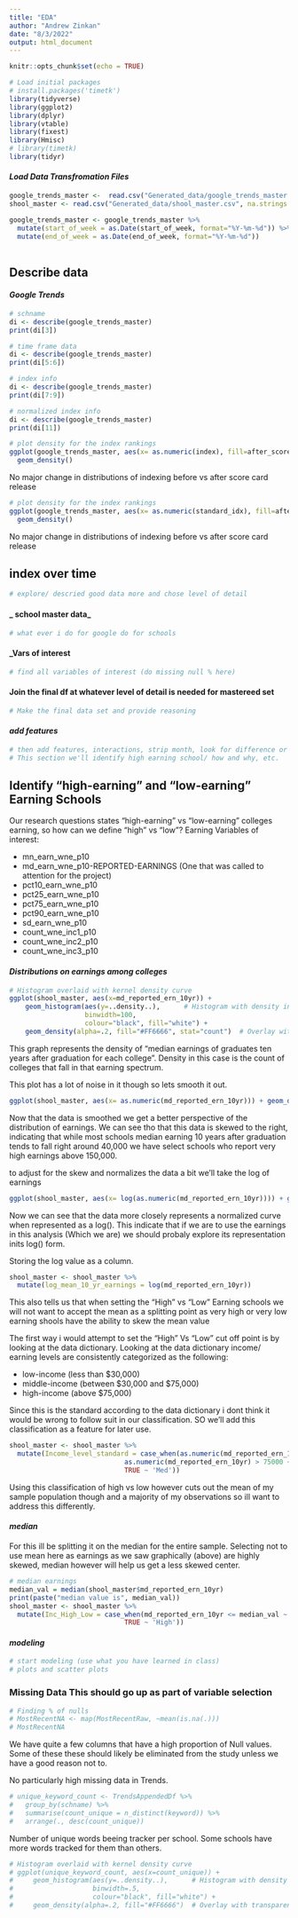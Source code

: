 ```yaml
---
title: "EDA"
author: "Andrew Zinkan"
date: "8/3/2022"
output: html_document
---
```


```r
knitr::opts_chunk$set(echo = TRUE)
```

```r
# Load initial packages
# install.packages('timetk')
library(tidyverse)
library(ggplot2)
library(dplyr)
library(vtable)
library(fixest)
library(Hmisc)
# library(timetk)
library(tidyr)
```

#### _Load Data Transfromation Files_
```r
google_trends_master <-  read.csv("Generated_data/google_trends_master.csv", na.strings = c("","NA","NULL",NULL))
shool_master <- read.csv("Generated_data/shool_master.csv", na.strings = c("","NA","NULL",NULL))

```

```r
google_trends_master <- google_trends_master %>% 
  mutate(start_of_week = as.Date(start_of_week, format="%Y-%m-%d")) %>% 
  mutate(end_of_week = as.Date(end_of_week, format="%Y-%m-%d"))
  
```


## Describe data
#### _Google Trends_

```r
# schname
di <- describe(google_trends_master)
print(di[3])
```
```r
# time frame data
di <- describe(google_trends_master)
print(di[5:6])
```
```r
# index info
di <- describe(google_trends_master)
print(di[7:9])
```
```r
# normalized index info
di <- describe(google_trends_master)
print(di[11])
```

```r

# plot density for the index rankings
ggplot(google_trends_master, aes(x= as.numeric(index), fill=after_score_card, alpha = 0.4)) + 
  geom_density()

```
No major change in distributions of indexing before vs after score card release

```r

# plot density for the index rankings
ggplot(google_trends_master, aes(x= as.numeric(standard_idx), fill=after_score_card, alpha = 0.4)) + 
  geom_density()

```
No major change in distributions of indexing before vs after score card release




## index over time

```r
# explore/ descried good data more and chose level of detail 
```

#### _ school master data_

```r
# what ever i do for google do for schools  
```

#### _Vars of interest
```r
# find all variables of interest (do missing null % here)
```

#### Join the final df at whatever level of detail is needed for mastereed set
```r
# Make the final data set and provide reasoning  
```

#### _add features_ 

```r
# then add features, interactions, strip month, look for difference or change in metrics each week 
# This section we'll identify high earning school/ how and why, etc.  
```

## Identify "high-earning" and "low-earning" Earning Schools
Our research questions states “high-earning” vs “low-earning” colleges earning, so how can we define “high” vs “low”?
Earning Variables of interest:

- mn_earn_wne_p10
- md_earn_wne_p10-REPORTED-EARNINGS (One that was called to attention for the project)
- pct10_earn_wne_p10
- pct25_earn_wne_p10
- pct75_earn_wne_p10
- pct90_earn_wne_p10
- sd_earn_wne_p10
- count_wne_inc1_p10
- count_wne_inc2_p10
- count_wne_inc3_p10

#### _Distributions on earnings among colleges_
```r
# Histogram overlaid with kernel density curve
ggplot(shool_master, aes(x=md_reported_ern_10yr)) +
    geom_histogram(aes(y=..density..),      # Histogram with density instead of count on y-axis
                   binwidth=100,
                   colour="black", fill="white") +
    geom_density(alpha=.2, fill="#FF6666", stat="count")  # Overlay with transparent density plot
```

This graph represents the density of "median earnings of graduates ten years after graduation for each college".
Density in this case is the count of colleges that fall in that earning spectrum.

This plot has a lot of noise in it though so lets smooth it out. 
```r
ggplot(shool_master, aes(x= as.numeric(md_reported_ern_10yr))) + geom_density()

```

Now that the data is smoothed we get a better perspective of the distribution of earnings. 
We can see tho that this data is skewed to the right, indicating that while most schools median earning 10 years after graduation tends to fall right around 40,000 we have select schools who report very high earnings above 150,000. 

to adjust for the skew and normalizes the data a bit we'll take the log of earnings
```r
ggplot(shool_master, aes(x= log(as.numeric(md_reported_ern_10yr)))) + geom_density()
```
Now we can see that the data more closely represents a normalized curve when represented as a log().
This indicate that if we are to use the earnings in this analysis (Which we are) we should probaly explore its representation inits log() form. 

Storing the log value as a column. 
```r
shool_master <- shool_master %>%
  mutate(log_mean_10_yr_earnings = log(md_reported_ern_10yr))
```

This also tells us that when setting the "High" vs "Low" Earning schools we will not want to accept the mean as a splitting point as very high or very low earning shools have the ability to skew the mean value

The first way i would attempt to set the "High" Vs "Low" cut off point is by looking at the data dictionary. 
Looking at the data dictionary income/ earning levels are consistently categorized as the following:

- low-income (less than $30,000)
- middle-income (between $30,000 and $75,000)
- high-income (above $75,000)

Since this is the standard according to the data dictionary i dont think it would be wrong to follow suit in our classification.
SO we'll add this classification as a feature for later use.

```r
shool_master <- shool_master %>%
  mutate(Income_level_standard = case_when(as.numeric(md_reported_ern_10yr) < 30000 ~ 'Low',
                             as.numeric(md_reported_ern_10yr) > 75000 ~ 'High',
                             TRUE ~ 'Med'))
```

Using this classification of high vs low however cuts out the mean of my sample population though and a majority of my observations so ill want to address this differently.  

#### _median_
For this ill be splitting it on the median for the entire sample. Selecting not to use mean here as earnings as we saw graphically (above) are highly skewed, median however will help us get a less skewed center. 

```r
# median earnings
median_val = median(shool_master$md_reported_ern_10yr)
print(paste("median value is", median_val))
shool_master <- shool_master %>%
  mutate(Inc_High_Low = case_when(md_reported_ern_10yr <= median_val ~ 'Low',
                             TRUE ~ 'High'))

```

#### _modeling_
```r
# start modeling (use what you have learned in class)
# plots and scatter plots
```

### Missing Data This should go up as part of  variable selection
```r
# Finding % of nulls
# MostRecentNA <- map(MostRecentRaw, ~mean(is.na(.)))
# MostRecentNA

```

We have quite a few columns that have a high proportion of Null values. 
Some of these these should likely be eliminated from the study unless we have a good reason not to. 



No particularly high missing data in Trends.

```r
# unique_keyword_count <- TrendsAppendedDf %>% 
#   group_by(schname) %>%
#   summarise(count_unique = n_distinct(keyword)) %>% 
#   arrange(., desc(count_unique))
```


Number of unique words beeing tracker per school. Some schools have more words tracked for them than others. 
```r
# Histogram overlaid with kernel density curve
# ggplot(unique_keyword_count, aes(x=count_unique)) + 
#     geom_histogram(aes(y=..density..),      # Histogram with density instead of count on y-axis
#                    binwidth=.5,
#                    colour="black", fill="white") +
#     geom_density(alpha=.2, fill="#FF6666")  # Overlay with transparent density plot
```
